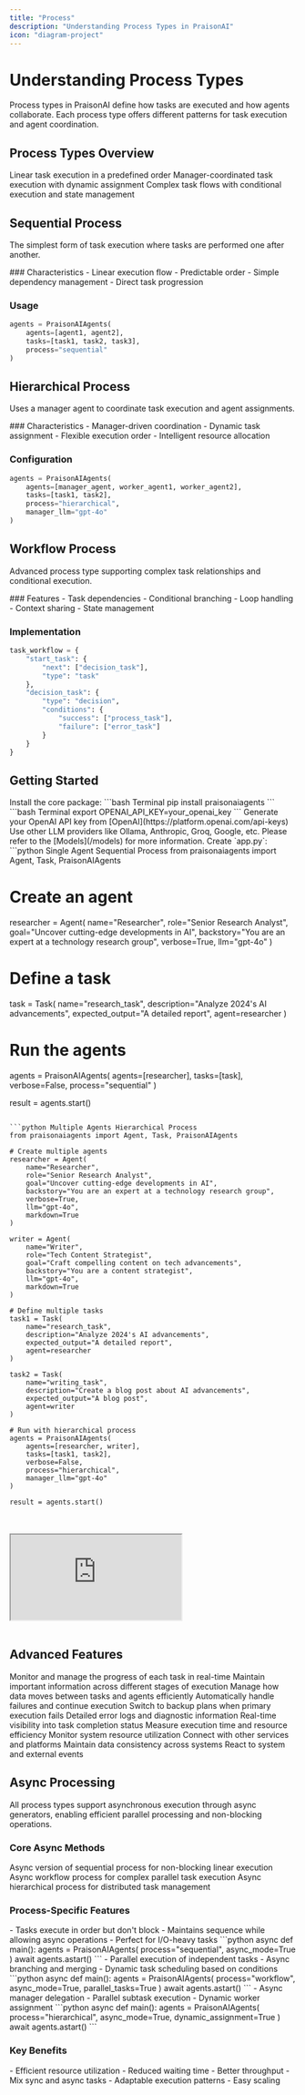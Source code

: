 ```yaml
---
title: "Process"
description: "Understanding Process Types in PraisonAI"
icon: "diagram-project"
---
```


# Understanding Process Types

Process types in PraisonAI define how tasks are executed and how agents collaborate. Each process type offers different patterns for task execution and agent coordination.

## Process Types Overview

<CardGroup cols={3}>
  <Card
    title="Sequential Process"
    icon="arrow-right"
    href="/sequential-process"
  >
    Linear task execution in a predefined order
  </Card>
  <Card
    title="Hierarchical Process"
    icon="sitemap"
    href="/hierarchical-process"
  >
    Manager-coordinated task execution with dynamic assignment
  </Card>
  <Card
    title="Workflow Process"
    icon="diagram-project"
    href="/workflow-process"
  >
    Complex task flows with conditional execution and state management
  </Card>
</CardGroup>

## Sequential Process

The simplest form of task execution where tasks are performed one after another.

<Card>
  ### Characteristics
  - Linear execution flow
  - Predictable order
  - Simple dependency management
  - Direct task progression

  ### Usage
  ```python
  agents = PraisonAIAgents(
      agents=[agent1, agent2],
      tasks=[task1, task2, task3],
      process="sequential"
  )
  ```
</Card>

## Hierarchical Process

Uses a manager agent to coordinate task execution and agent assignments.

<Card>
  ### Characteristics
  - Manager-driven coordination
  - Dynamic task assignment
  - Flexible execution order
  - Intelligent resource allocation

  ### Configuration
  ```python
  agents = PraisonAIAgents(
      agents=[manager_agent, worker_agent1, worker_agent2],
      tasks=[task1, task2],
      process="hierarchical",
      manager_llm="gpt-4o"
  )
  ```
</Card>

## Workflow Process

Advanced process type supporting complex task relationships and conditional execution.

<Card>
  ### Features
  - Task dependencies
  - Conditional branching
  - Loop handling
  - Context sharing
  - State management

  ### Implementation
  ```python
  task_workflow = {
      "start_task": {
          "next": ["decision_task"],
          "type": "task"
      },
      "decision_task": {
          "type": "decision",
          "conditions": {
              "success": ["process_task"],
              "failure": ["error_task"]
          }
      }
  }
  ```
</Card>

## Getting Started

<Steps>
  <Step title="Install PraisonAI">
    Install the core package:
    ```bash Terminal
    pip install praisonaiagents
    ```
  </Step>

  <Step title="Configure Environment">
    ```bash Terminal
    export OPENAI_API_KEY=your_openai_key
    ```
    Generate your OpenAI API key from [OpenAI](https://platform.openai.com/api-keys)
    Use other LLM providers like Ollama, Anthropic, Groq, Google, etc. Please refer to the [Models](/models) for more information.
  </Step>

  <Step title="Create Agent">
    Create `app.py`:
<CodeGroup>
  ```python Single Agent Sequential Process
  from praisonaiagents import Agent, Task, PraisonAIAgents

  # Create an agent
  researcher = Agent(
      name="Researcher",
      role="Senior Research Analyst",
      goal="Uncover cutting-edge developments in AI",
      backstory="You are an expert at a technology research group",
      verbose=True,
      llm="gpt-4o"
  )

  # Define a task
  task = Task(
      name="research_task",
      description="Analyze 2024's AI advancements",
      expected_output="A detailed report",
      agent=researcher
  )

  # Run the agents
  agents = PraisonAIAgents(
      agents=[researcher],
      tasks=[task],
      verbose=False,
      process="sequential"
  )

  result = agents.start()
  ```

  ```python Multiple Agents Hierarchical Process
  from praisonaiagents import Agent, Task, PraisonAIAgents

  # Create multiple agents 
  researcher = Agent(
      name="Researcher",
      role="Senior Research Analyst",
      goal="Uncover cutting-edge developments in AI",
      backstory="You are an expert at a technology research group",
      verbose=True,
      llm="gpt-4o",
      markdown=True
  )

  writer = Agent(
      name="Writer",
      role="Tech Content Strategist",
      goal="Craft compelling content on tech advancements",
      backstory="You are a content strategist",
      llm="gpt-4o",
      markdown=True
  )

  # Define multiple tasks
  task1 = Task(
      name="research_task",
      description="Analyze 2024's AI advancements",
      expected_output="A detailed report",
      agent=researcher
  )

  task2 = Task(
      name="writing_task",
      description="Create a blog post about AI advancements",
      expected_output="A blog post",
      agent=writer
  )

  # Run with hierarchical process
  agents = PraisonAIAgents(
      agents=[researcher, writer],
      tasks=[task1, task2],
      verbose=False,
      process="hierarchical",
      manager_llm="gpt-4o"
  )

  result = agents.start()
  ```
</CodeGroup>
  </Step>
</Steps>
<br /><br />
<div className="relative w-full aspect-video">
  <iframe
    className="absolute top-0 left-0 w-full h-full"
    src="https://www.youtube.com/embed/yWTH44QPl2A"
    title="YouTube video player"
    allow="accelerometer; autoplay; clipboard-write; encrypted-media; gyroscope; picture-in-picture"
    allowFullScreen
  ></iframe>
</div>
<br />

## Advanced Features

<CardGroup cols={2}>
  <Card title="State Management" icon="database" iconType="solid">
    <AccordionGroup>
      <Accordion title="Task State Tracking">
        Monitor and manage the progress of each task in real-time
      </Accordion>
      <Accordion title="Context Preservation">
        Maintain important information across different stages of execution
      </Accordion>
      <Accordion title="Data Flow Control">
        Manage how data moves between tasks and agents efficiently
      </Accordion>
    </AccordionGroup>
  </Card>

  <Card title="Error Handling" icon="shield-check" iconType="solid">
    <AccordionGroup>
      <Accordion title="Graceful Recovery">
        Automatically handle failures and continue execution
      </Accordion>
      <Accordion title="Alternative Paths">
        Switch to backup plans when primary execution fails
      </Accordion>
      <Accordion title="Error Reporting">
        Detailed error logs and diagnostic information
      </Accordion>
    </AccordionGroup>
  </Card>

  <Card title="Monitoring" icon="chart-line" iconType="solid">
    <AccordionGroup>
      <Accordion title="Progress Tracking">
        Real-time visibility into task completion status
      </Accordion>
      <Accordion title="Performance Metrics">
        Measure execution time and resource efficiency
      </Accordion>
      <Accordion title="Resource Usage">
        Monitor system resource utilization
      </Accordion>
    </AccordionGroup>
  </Card>

  <Card title="Integration" icon="plug" iconType="solid">
    <AccordionGroup>
      <Accordion title="External Systems">
        Connect with other services and platforms
      </Accordion>
      <Accordion title="API Sync">
        Maintain data consistency across systems
      </Accordion>
      <Accordion title="Event Handling">
        React to system and external events
      </Accordion>
    </AccordionGroup>
  </Card>
</CardGroup>

## Async Processing

<Note>
All process types support asynchronous execution through async generators, enabling efficient parallel processing and non-blocking operations.
</Note>

### Core Async Methods

<CardGroup cols={3}>
  <Card title="asequential" icon="arrow-right">
    Async version of sequential process for non-blocking linear execution
  </Card>
  <Card title="aworkflow" icon="diagram-project">
    Async workflow process for complex parallel task execution
  </Card>
  <Card title="ahierarchical" icon="sitemap">
    Async hierarchical process for distributed task management
  </Card>
</CardGroup>

### Process-Specific Features

<Tabs>
  <Tab title="Sequential Process">
    <Card>
      - Tasks execute in order but don't block
      - Maintains sequence while allowing async operations
      - Perfect for I/O-heavy tasks
      ```python
      async def main():
          agents = PraisonAIAgents(
              process="sequential",
              async_mode=True
          )
          await agents.astart()
      ```
    </Card>
  </Tab>
  
  <Tab title="Workflow Process">
    <Card>
      - Parallel execution of independent tasks
      - Async branching and merging
      - Dynamic task scheduling based on conditions
      ```python
      async def main():
          agents = PraisonAIAgents(
              process="workflow",
              async_mode=True,
              parallel_tasks=True
          )
          await agents.astart()
      ```
    </Card>
  </Tab>
  
  <Tab title="Hierarchical Process">
    <Card>
      - Async manager delegation
      - Parallel subtask execution
      - Dynamic worker assignment
      ```python
      async def main():
          agents = PraisonAIAgents(
              process="hierarchical",
              async_mode=True,
              dynamic_assignment=True
          )
          await agents.astart()
      ```
    </Card>
  </Tab>
</Tabs>

### Key Benefits

<CardGroup cols={2}>
  <Card title="Performance" icon="bolt">
    - Efficient resource utilization
    - Reduced waiting time
    - Better throughput
  </Card>
  
  <Card title="Flexibility" icon="puzzle-piece">
    - Mix sync and async tasks
    - Adaptable execution patterns
    - Easy scaling
  </Card>
</CardGroup>